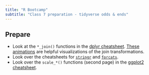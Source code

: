 ```yaml
---
title: "R Bootcamp"
subtitle: "Class 7 preparation - tidyverse odds & ends"
---
```


## Prepare

- Look at the `*_join()` functions in the [dplyr cheatsheet](https://rstudio.github.io/cheatsheets/data-transformation.pdf). [These animations](https://www.garrickadenbuie.com/project/tidyexplain/) are helpful visualizations of the join transformations.
- Look over the cheatsheets for [`stringr`](https://rstudio.github.io/cheatsheets/strings.pdf) and [`forcats`](https://rstudio.github.io/cheatsheets/factors.pdf).
- Look over the `scale_*()` functions (second page) in the [ggplot2 cheatsheet](https://rstudio.github.io/cheatsheets/data-visualization.pdf).

